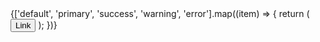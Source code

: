 <div style={{ display: 'flex', gap: 8, flexWrap: 'wrap' }}>
  {['default', 'primary', 'success', 'warning', 'error'].map((item) => {
    return (
      <Button key={item} link type={item}>
        Link
      </Button>
    );
  })}
</div>
